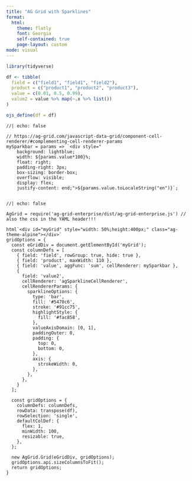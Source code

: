```yaml
---
title: "AG Grid with Sparklines"
format:
  html:
    theme: flatly
    font: Georgia
    self-contained: true
    page-layout: custom
mode: visual
---
```


```r

library(tidyverse)

df <- tibble(
  field = c("field1", "field1", "field2"),
  product = c("product1", "product2", "product3"),
  value = c(0.01, 0.5, 0.99),
  value2 = value %>% map(~.x %>% list())
)

ojs_define(df = df)

```


```ojs
//| echo: false

// https://ag-grid.com/javascript-data-grid/component-cell-renderer/#complementing-cell-renderer-params
mySparkbar = params => `<div style="
    background: lightblue;
    width: ${params.value*100}%;
    float: right;
    padding-right: 3px;
    box-sizing: border-box;
    overflow: visible;
    display: flex;
    justify-content: end;">${params.value.toLocaleString("en")}`;


```


```ojs
//| echo: false

AgGrid = require('ag-grid-enterprise/dist/ag-grid-enterprise.js') // also the css in the YAML header!!!

html`<div id="myGrid" style="width: 50%;height:400px;" class="ag-theme-alpine"></div>`
gridOptions = {
  const eGridDiv = document.getElementById('myGrid');
  const columnDefs = [
    { field: 'field', rowGroup: true, hide: true },
    { field: 'product', maxWidth: 110 },
    { field: 'value', aggFunc: 'sum', cellRenderer: mySparkbar },
    {
      field: 'value2',
      cellRenderer: 'agSparklineCellRenderer',
      cellRendererParams: {
        sparklineOptions: {
          type: 'bar',
          fill: '#5470c6',
          stroke: '#91cc75',
          highlightStyle: {
            fill: '#fac858',
          },
          valueAxisDomain: [0, 1],
          paddingOuter: 0,
          padding: {
            top: 0,
            bottom: 0,
          },
          axis: {
            strokeWidth: 0,
          },
        },
      },
    }
  ];

  const gridOptions = {
    columnDefs: columnDefs,
    rowData: transpose(df),
    rowSelection: 'single',
    defaultColDef: {
      flex: 1,
      minWidth: 100,
      resizable: true,
    },
  };

  new AgGrid.Grid(eGridDiv, gridOptions);
  gridOptions.api.sizeColumnsToFit();
  return gridOptions;
}

```

